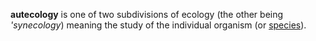 '''autecology''' is one of two subdivisions of ecology (the other being '''synecology'') meaning the study of the individual organism (or [[species]]).